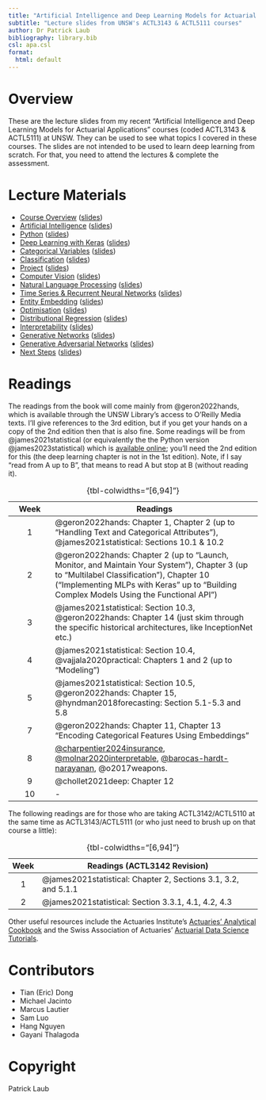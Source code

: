 ```yaml
---
title: "Artificial Intelligence and Deep Learning Models for Actuarial Applications"
subtitle: "Lecture slides from UNSW's ACTL3143 & ACTL5111 courses"
author: Dr Patrick Laub
bibliography: library.bib
csl: apa.csl
format:
  html: default
---
```


# Overview

These are the lecture slides from my recent "Artificial Intelligence and Deep Learning Models for Actuarial Applications" courses (coded ACTL3143 & ACTL5111) at UNSW.
They can be used to see what topics I covered in these courses.
The slides are not intended to be used to learn deep learning from scratch.
For that, you need to attend the lectures & complete the assessment.

# Lecture Materials

- [Course Overview](/Artificial-Intelligence/course-overview.html) ([slides](/Artificial-Intelligence/course-overview.pdf))
- [Artificial Intelligence](/Artificial-Intelligence/artificial-intelligence.html) ([slides](/Artificial-Intelligence/artificial-intelligence.pdf))
- [Python](/Artificial-Intelligence/python.html) ([slides](/Artificial-Intelligence/python.pdf))
- [Deep Learning with Keras](/Tabular-Data/deep-learning-keras.html) ([slides](/Tabular-Data/deep-learning-keras.pdf))
- [Categorical Variables](/Tabular-Data/categorical-variables.html) ([slides](/Tabular-Data/categorical-variables.pdf))
- [Classification](/Tabular-Data/classification.html) ([slides](/Tabular-Data/classification.pdf))
- [Project](/Tabular-Data/project.html) ([slides](/Tabular-Data/project.pdf))
- [Computer Vision](/Computer-Vision/computer-vision.html) ([slides](/Computer-Vision/computer-vision.pdf))
- [Natural Language Processing](/Natural-Language-Processing/natural-language-processing.html) ([slides](/Natural-Language-Processing/natural-language-processing.pdf))
- [Time Series & Recurrent Neural Networks](/Time-Series-And-Recurrent-Neural-Networks/time-series-and-rnns.html) ([slides](/Time-Series-And-Recurrent-Neural-Networks/time-series-and-rnns.pdf))
- [Entity Embedding](/Advanced-Tabular-Data/entity-embedding.html) ([slides](/Advanced-Tabular-Data/entity-embedding.pdf))
- [Optimisation](/Advanced-Tabular-Data/optimisation.html) ([slides](/Advanced-Tabular-Data/optimisation.pdf))
- [Distributional Regression](/Distributional-Regression/distributional-regression.html) ([slides](/Distributional-Regression/distributional-regression.pdf))
- [Interpretability](/Advanced-Topics/interpretability.html) ([slides](/Advanced-Topics/interpretability.pdf))
- [Generative Networks](/Generative-Networks/generative-networks.html) ([slides](/Generative-Networks/generative-networks.pdf))
- [Generative Adversarial Networks](/Generative-Networks/gans.html) ([slides](/Generative-Networks/gans.pdf))
- [Next Steps](/Advanced-Topics/next-steps.html) ([slides](/Advanced-Topics/next-steps.pdf))

# Readings

The readings from the book will come mainly from @geron2022hands, which is available through the UNSW Library's access to O'Reilly Media texts.
I'll give references to the 3rd edition, but if you get your hands on a copy of the 2nd edition then that is also fine.
Some readings will be from @james2021statistical (or equivalently the the Python version @james2023statistical) which is [available online](https://www.statlearning.com); you'll need the 2nd edition for this (the deep learning chapter is not in the 1st edition).
Note, if I say "read from A up to B", that means to read A but stop at B (without reading it).

| Week | Readings |
|:-:|--------------|
| 1 | @geron2022hands: Chapter 1, Chapter 2 (up to "Handling Text and Categorical Attributes"), @james2021statistical: Sections 10.1 & 10.2
| 2 | @geron2022hands: Chapter 2 (up to "Launch, Monitor, and Maintain Your System"), Chapter 3 (up to "Multilabel Classification"), Chapter 10 ("Implementing MLPs with Keras" up to "Building Complex Models Using the Functional API")
| 3 | @james2021statistical: Section 10.3, @geron2022hands: Chapter 14 (just skim through the specific historical architectures, like InceptionNet etc.) |
| 4 | @james2021statistical: Section 10.4, @vajjala2020practical: Chapters 1 and 2 (up to "Modeling") |
| 5 | @james2021statistical: Section 10.5, @geron2022hands: Chapter 15, @hyndman2018forecasting: Section 5.1-5.3 and 5.8 |
| 7 | @geron2022hands: Chapter 11, Chapter 13 "Encoding Categorical Features Using Embeddings" |
| 8 | [@charpentier2024insurance](https://link.springer.com/book/10.1007/978-3-031-49783-4), [@molnar2020interpretable](https://christophm.github.io/interpretable-ml-book/), [@barocas-hardt-narayanan](https://fairmlbook.org), @o2017weapons. |
| 9 | @chollet2021deep: Chapter 12 |
| 10 | - |

: {tbl-colwidths="[6,94]"}

The following readings are for those who are taking ACTL3142/ACTL5110 at the same time as ACTL3143/ACTL5111 (or who just need to brush up on that course a little):

| Week | Readings (ACTL3142 Revision) |
|:--:|--------------|
| 1 | @james2021statistical: Chapter 2, Sections 3.1, 3.2, and 5.1.1 |
| 2 | @james2021statistical: Section 3.3.1, 4.1, 4.2, 4.3 |

: {tbl-colwidths="[6,94]"}

Other useful resources include the Actuaries Institute's [Actuaries’ Analytical Cookbook](https://actuariesinstitute.github.io/cookbook) and the Swiss Association of Actuaries' [Actuarial Data Science Tutorials](https://www.actuarialdatascience.org/ADS-Tutorials/).

<!-- 
# List of Topics Covered

## [Lecture 1: Python](/Artificial-Intelligence/python.qmd)

::: columns
::: column

- default arguments
- dictionaries
- f-strings
- function definitions
- Google Colaboratory
- `help`
- list
:::
::: column
- `pip install ...`
- `range`
- slicing
- tuple
- `type`
- whitespace indentation
- zero-indexing
:::
:::

## [Lecture 2: Deep Learning](/Tabular-Data/deep-learning-keras.qmd)

::: columns
::: column
- activations, activation function
- artificial neural network
- biases (in neurons)
- callbacks
- cost/loss function
- deep/shallow network, network depth
- dense or fully-connected layer
- early stopping
- epoch
- feed-forward neural network
:::
::: column
- Keras, Tensorflow, PyTorch
- matplotlib, seaborn
- neural network architecture
- overfitting
- perceptron
- ReLU activation
- representation learning
- training/validation/test split
- universal approximation theorem
- weights (in a neuron)
:::
:::

## Tutorial 2: Forward Pass

::: columns
::: column
- batches, batch size
- forward pass of network
- gradient-based learning
:::
::: column
- learning rate
- stochastic (mini-batch) gradient descent
:::
:::

## [Lecture 3: Tabular Data](/Tabular-Data/categorical-variables.qmd)

::: columns
:::: column
**Categorical Variables**

- entity embeddings
- Input layer
- Keras functional API
- nominal variables
- ordinal variables
- Reshape layer
- skip connection
- wide & deep network
::::
:::: column
**Classification**

- accuracy
- confusion matrix
- cross-entropy loss
- metrics
- sigmoid activation
- sofmax activation
::::
:::

## [Lecture 4: Computer Vision](/Computer-Vision/computer-vision.qmd)

::: columns
::: column
- AlexNet, GoogLeNet, Inception
- channels
- computer vision
- convolutional layer & CNN
- error analysis
- fine-tuning
- filter/kernel
:::
::: column
- flatten layer
- ImageNet
- max pooling
- MNIST
- stride
- tensor (rank, dimension)
- transfer learning
:::
:::

## Tutorial 4: Backpropagation

- backpropagation
- partial derivatives

## [Lecture 5: Natural Language Processing](/Natural-Language-Processing/natural-language-processing.qmd)

::: columns
:::: column
- bag of words
- lemmatization
- one-hot embedding
- stop words
::::
:::: column
- vocabulary
- word embeddings/vectors
- word2vec
::::
:::

## [Lecture 6: Uncertainy Quantification](/Uncertainty-Quantification/uncertainty-quantification.qmd)

::: columns
::: column
- aleatoric and epistemic uncertainty
- Bayesian neural network
- deep ensembles
- dropout
- ensemble model
- CANN
- GLM
:::
::: column
- MDN
- mixture distribution
- Monte Carlo dropout
- posterior sampling
- proper scoring rule
- uncertainty quantification
- variational approximation
:::
:::

## [Lecture 7: Recurrent Networks and Time Series](/Time-Series-And-Recurrent-Neural-Networks/time-series-and-rnns.qmd)

- GRU
- LSTM
- recurrent neural networks
- SimpleRNN

## [Lecture 8: Generative Networks](/Generative-Networks/generative-networks.qmd)


## Lecture 8-9: Generative Networks

::: columns
:::: column
- autoencoder (variational)
- beam search
- bias
- ChatGPT (& RLHF)
- DeepDream
- generative adversarial networks
- greedy sampling
::::
:::: column
- Hugging Face
- language model
- latent space
- neural style transfer
- softmax temperature
- stochastic sampling
::::
:::

## [Lecture 9: Interpretability](/Advanced-Topics/interpretability.qmd)

- global interpretability
- Grad-CAM
- inherent interpretability
- LIME
- local interpretability
- permutation importance
- post-hoc interpretability
- SHAP values
-->

# Contributors

- Tian (Eric) Dong
- Michael Jacinto
- Marcus Lautier
- Sam Luo
- Hang Nguyen
- Gayani Thalagoda

# Copyright

Patrick Laub
